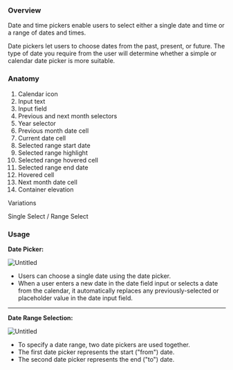

<Meta of={DatePickerStories} />


### Overview

Date and time pickers enable users to select either a single date and time or a range of dates and times.

Date pickers let users to choose dates from the past, present, or future. The type of date you require from the user will determine whether a simple or calendar date picker is more suitable.

### Anatomy

[//]: # (<Screenshot>)

  1. Calendar icon
  2. Input text
  3. Input field
  4. Previous and next month selectors
  5. Year selector
  6. Previous month date cell
  7. Current date cell
  8. Selected range start date
  9. Selected range highlight
  10. Selected range hovered cell
  11. Selected range end date
  12. Hovered cell
  13. Next month date cell
  14. Container elevation

  Variations

  Single Select / Range Select

  ### Usage

  **Date Picker:**

  ![Untitled](https://s3-us-west-2.amazonaws.com/secure.notion-static.com/664c7a08-a953-49f9-89e4-f84396f06101/Untitled.png)

  - Users can choose a single date using the date picker.
  - When a user enters a new date in the date field input or selects a date from the calendar, it automatically replaces any previously-selected or placeholder value in the date input field.

  ---

  **Date Range Selection:**

  ![Untitled](https://s3-us-west-2.amazonaws.com/secure.notion-static.com/bca765c3-3250-4735-980a-571139297389/Untitled.png)

  - To specify a date range, two date pickers are used together.
  - The first date picker represents the start ("from") date.
  - The second date picker represents the end ("to") date.
